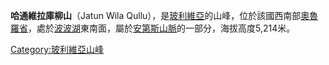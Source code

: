 {{Coord|19|24|7|S|66|34|35|W|display=title}}

'''哈通維拉庫柳山'''（Jatun Wila Qullu），是[[玻利維亞|玻利維亞]]的山峰，位於該國西南部[[奧魯羅省|奧魯羅省]]，處於[[波波湖|波波湖]]東南面，屬於[[安第斯山脈|安第斯山脈]]的一部分，海拔高度5,214米。

{{Bolivia-geo-stub}}
[[Category:玻利維亞山峰|Category:玻利維亞山峰]]